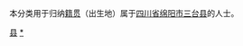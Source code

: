 {{Catnav|頁面分類|各種主題的頁面分類|依中国各省来作的分类|各地中国人|四川人|绵阳人}}
{{Catnav|頁面分類|人物|各國人物|中国人|各地中国人|四川人|绵阳人}}

本分类用于归纳[[籍贯|籍贯]]（出生地）属于[[四川省|四川省]][[绵阳市|绵阳市]][[三台县|三台县]]的人士。

[[Category:绵阳人|县]]
[[Category:三台县|*]]